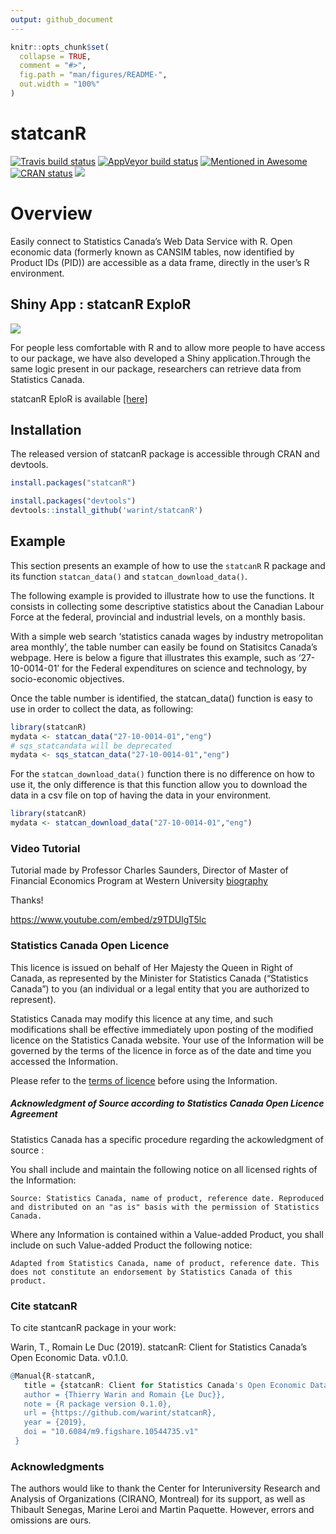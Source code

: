 ```yaml
---
output: github_document
---
```


<!-- README.md is generated from README.Rmd. Please edit that file -->

```r
knitr::opts_chunk$set(
  collapse = TRUE,
  comment = "#>",
  fig.path = "man/figures/README-",
  out.width = "100%"
)
```

# statcanR


<!-- badges: start -->

[![Travis build status](https://travis-ci.com/warint/statcanR.svg?branch=master)](https://travis-ci.com/warint/statcanR)
[![AppVeyor build status](https://ci.appveyor.com/api/projects/status/github/warint/statcanR?branch=master&svg=true)](https://ci.appveyor.com/project/warint/statcanR)
[![Mentioned in Awesome](https://awesome.re/mentioned-badge.svg)](https://github.com/SNStatComp/awesome-official-statistics-software)
[![CRAN status](https://www.r-pkg.org/badges/version/statcanR)](https://CRAN.R-project.org/package=statcanR)
[![](https://cranlogs.r-pkg.org/badges/grand-total/statcanR?color=blue)](https://cran.r-project.org/package=statcanR)

<!-- badges: end -->

# Overview

Easily connect to Statistics Canada's Web Data Service with R. Open economic data (formerly known as CANSIM tables, now identified by Product IDs (PID)) are accessible as a data frame, directly in the user's R environment.


## Shiny App : statcanR ExploR

<img src="man/figures/shiny.png" />

For people less comfortable with R and to allow more people to have access to our package, we have also developed a Shiny application.Through the same logic present in our package, researchers can retrieve data from Statistics Canada. 

statcanR EploR is available [[here]]( https://warin.ca/shiny/statcanr/)

## Installation

The released version of statcanR package is accessible through CRAN and devtools.

``` r
install.packages("statcanR")

install.packages("devtools")
devtools::install_github('warint/statcanR')
```

## Example

This section presents an example of how to use the `statcanR` R package and its function `statcan_data()` and `statcan_download_data()`.    
  
The following example is provided to illustrate how to use the functions. It consists in collecting some descriptive statistics about the Canadian Labour Force at the federal, provincial and industrial levels, on a monthly basis.  

With a simple web search 'statistics canada wages by industry metropolitan area monthly', the table number can easily be found on Statisitcs Canada's webpage. Here is below a figure that illustrates this example, such as '27-10-0014-01' for the Federal expenditures on science and technology, by socio-economic objectives.

Once the table number is identified, the statcan_data() function is easy to use in order to collect the data, as following:

``` r
library(statcanR)
mydata <- statcan_data("27-10-0014-01","eng")
# sqs_statcandata will be deprecated 
mydata <- sqs_statcan_data("27-10-0014-01","eng")
```

For the `statcan_download_data()` function there is no difference on how to use it, the only difference is that this function allow you to download the data in a csv file on top of having the data in your environment.

``` r
library(statcanR)
mydata <- statcan_download_data("27-10-0014-01","eng")
```

### Video Tutorial

Tutorial made by Professor Charles Saunders, Director of Master of Financial
Economics Program at Western University [biography](https://economics.uwo.ca/people/faculty/saunders.html)

Thanks!

<https://www.youtube.com/embed/z9TDUlgT5lc>


### Statistics Canada Open Licence

This licence is issued on behalf of Her Majesty the Queen in Right of Canada, as represented by the Minister for Statistics Canada ("Statistics Canada") to you (an individual or a legal entity that you are authorized to represent).

Statistics Canada may modify this licence at any time, and such modifications shall be effective immediately upon posting of the modified licence on the Statistics Canada website. Your use of the Information will be governed by the terms of the licence in force as of the date and time you accessed the Information.

Please refer to the [terms of licence](https://www.statcan.gc.ca/eng/reference/licence) before using the Information.


##### Acknowledgment of Source according to Statistics Canada Open Licence Agreement

Statistics Canada has a specific procedure regarding the ackowledgment of source : 

You shall include and maintain the following notice on all licensed rights of the Information:

    Source: Statistics Canada, name of product, reference date. Reproduced and distributed on an "as is" basis with the permission of Statistics Canada.

Where any Information is contained within a Value-added Product, you shall include on such Value-added Product the following notice:

    Adapted from Statistics Canada, name of product, reference date. This does not constitute an endorsement by Statistics Canada of this product.

### Cite statcanR

To cite stantcanR package in your work:

Warin, T., Romain Le Duc (2019). statcanR: Client for Statistics Canada's Open Economic Data. v0.1.0.

```r
@Manual{R-statcanR,
   title = {statcanR: Client for Statistics Canada's Open Economic Data},
   author = {Thierry Warin and Romain {Le Duc}},
   note = {R package version 0.1.0},
   url = {https://github.com/warint/statcanR},
   year = {2019},
   doi = "10.6084/m9.figshare.10544735.v1"
 }
```

### Acknowledgments

The authors would like to thank the Center for Interuniversity Research and Analysis of Organizations (CIRANO, Montreal) for its support, as well as Thibault Senegas, Marine Leroi and Martin Paquette. However, errors and omissions are ours.
